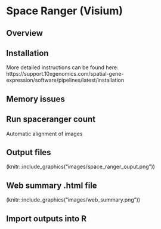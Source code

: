 # Space Ranger (Visium)


## Overview



## Installation

More detailed instructions can be found here: https://support.10xgenomics.com/spatial-gene-expression/software/pipelines/latest/installation

## Memory issues


## Run spaceranger count

Automatic alignment of images


## Output files

(knitr::include_graphics("images/space_ranger_ouput.png"))

## Web summary .html file
(knitr::include_graphics("images/web_summary.png"))

## Import outputs into R


